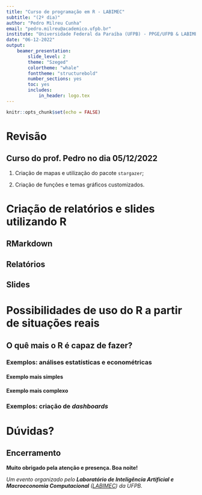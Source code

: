 ```yaml
---
title: "Curso de programação em R - LABIMEC"
subtitle: "(2º dia)"
author: "Pedro Milreu Cunha"
email: "pedro.milreu@academico.ufpb.br"
institute: "Universidade Federal da Paraíba (UFPB) - PPGE/UFPB & LABIMEC"
date: "06-12-2022"
output:
    beamer_presentation:
        slide_level: 2
        theme: "Szeged"
        colortheme: "whale"
        fonttheme: "structurebold"
        number_sections: yes
        toc: yes
        includes:
            in_header: logo.tex
---
```


```r
knitr::opts_chunk$set(echo = FALSE)
```

# Revisão

## Curso do prof. Pedro no dia 05/12/2022

1.  Criação de mapas e utilização do pacote `stargazer`;

2.  Criação de funções e temas gráficos customizados.

# Criação de relatórios e slides utilizando R

## RMarkdown

## Relatórios

## Slides

# Possibilidades de uso do R a partir de situações reais

## O quê mais o R é capaz de fazer?

### Exemplos: análises estatísticas e econométricas

#### Exemplo mais simples

#### Exemplo mais complexo

### Exemplos: criação de *dashboards*

# Dúvidas?

## Encerramento

**Muito obrigado pela atenção e presença. Boa noite!**

\vspace{1.75cm}

*Um evento organizado pelo **Laboratório de Inteligência Artificial e Macroeconomia Computacional** ([LABIMEC](https://www.ufpb.br/labimec)) da UFPB.*

